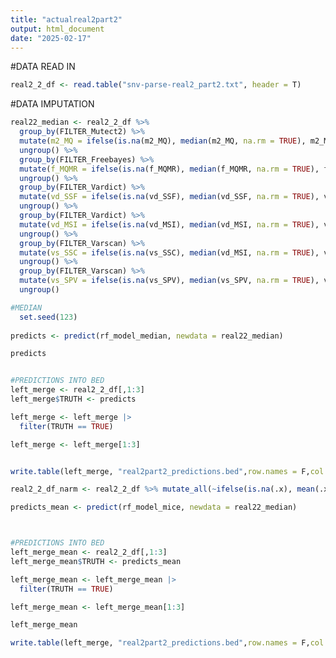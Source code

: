 ```yaml
---
title: "actualreal2part2"
output: html_document
date: "2025-02-17"
---
```


#DATA READ IN
```r
real2_2_df <- read.table("snv-parse-real2_part2.txt", header = T)
```

#DATA IMPUTATION

```r


real22_median <- real2_2_df %>%
  group_by(FILTER_Mutect2) %>%
  mutate(m2_MQ = ifelse(is.na(m2_MQ), median(m2_MQ, na.rm = TRUE), m2_MQ)) |>
  ungroup() %>%
  group_by(FILTER_Freebayes) %>%
  mutate(f_MQMR = ifelse(is.na(f_MQMR), median(f_MQMR, na.rm = TRUE), f_MQMR)) %>%
  ungroup() %>%
  group_by(FILTER_Vardict) %>%
  mutate(vd_SSF = ifelse(is.na(vd_SSF), median(vd_SSF, na.rm = TRUE), vd_SSF)) %>%
  ungroup() %>%
  group_by(FILTER_Vardict) %>%
  mutate(vd_MSI = ifelse(is.na(vd_MSI), median(vd_MSI, na.rm = TRUE), vd_MSI)) %>%
  ungroup() %>%
  group_by(FILTER_Varscan) %>%
  mutate(vs_SSC = ifelse(is.na(vs_SSC), median(vd_MSI, na.rm = TRUE), vs_SSC)) %>%
  ungroup() %>%
  group_by(FILTER_Varscan) %>%
  mutate(vs_SPV = ifelse(is.na(vs_SPV), median(vs_SPV, na.rm = TRUE), vs_SPV)) %>%
  ungroup()

```

```r
#MEDIAN
  set.seed(123)
 
predicts <- predict(rf_model_median, newdata = real22_median)

predicts


#PREDICTIONS INTO BED
left_merge <- real2_2_df[,1:3] 
left_merge$TRUTH <- predicts

left_merge <- left_merge |>
  filter(TRUTH == TRUE)

left_merge <- left_merge[1:3]


write.table(left_merge, "real2part2_predictions.bed",row.names = F,col.names = F, sep="\t", quote=FALSE)


```
```r
real2_2_df_narm <- real2_2_df %>% mutate_all(~ifelse(is.na(.x), mean(.x, na.rm = TRUE), .x)) 

predicts_mean <- predict(rf_model_mice, newdata = real22_median)



#PREDICTIONS INTO BED
left_merge_mean <- real2_2_df[,1:3] 
left_merge_mean$TRUTH <- predicts_mean

left_merge_mean <- left_merge_mean |>
  filter(TRUTH == TRUE)

left_merge_mean <- left_merge_mean[1:3]

left_merge_mean

write.table(left_merge, "real2part2_predictions.bed",row.names = F,col.names = F, sep="\t", quote=FALSE)

```

